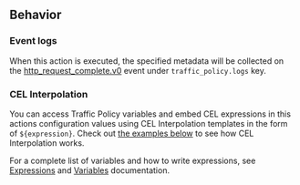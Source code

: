 ## Behavior

### Event logs

When this action is executed, the specified metadata will be collected on the 
[http_request_complete.v0](/obs/reference/#http_request_completev0) event
under `traffic_policy.logs` key.

### CEL Interpolation

You can access Traffic Policy variables and embed CEL expressions in this
actions configuration values using CEL Interpolation templates in the form of 
`${expression}`. Check out [the examples below](#examples) to see how 
CEL Interpolation works.

For a complete list of variables and how to write expressions, see 
[Expressions](/http/traffic-policy/expressions/variables/) and 
[Variables](/http/traffic-policy/expressions/) documentation.